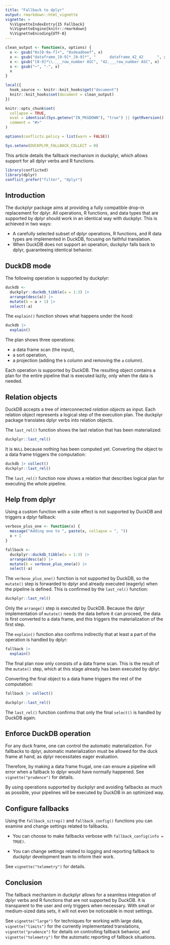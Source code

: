```yaml
---
title: "Fallback to dplyr"
output: rmarkdown::html_vignette
vignette: >
  %\VignetteIndexEntry{15 Fallback}
  %\VignetteEngine{knitr::rmarkdown}
  %\VignetteEncoding{UTF-8}
---
```


```r
clean_output <- function(x, options) {
  x <- gsub("0x[0-9a-f]+", "0xdeadbeef", x)
  x <- gsub("dataframe_[0-9]*_[0-9]*", "      dataframe_42_42      ", x)
  x <- gsub("[0-9]*\\.___row_number ASC", "42.___row_number ASC", x)
  x <- gsub("─", "-", x)
  x
}

local({
  hook_source <- knitr::knit_hooks$get("document")
  knitr::knit_hooks$set(document = clean_output)
})

knitr::opts_chunk$set(
  collapse = TRUE,
  eval = identical(Sys.getenv("IN_PKGDOWN"), "true") || (getRversion() >= "4.1" && rlang::is_installed(c("conflicted", "dbplyr", "nycflights13"))),
  comment = "#>"
)

options(conflicts.policy = list(warn = FALSE))

Sys.setenv(DUCKPLYR_FALLBACK_COLLECT = 0)
```

This article details the fallback mechanism in duckplyr, which allows support for all dplyr verbs and R functions.


```r
library(conflicted)
library(dplyr)
conflict_prefer("filter", "dplyr")
```


## Introduction

The duckplyr package aims at providing a fully compatible drop-in replacement for dplyr.
All operations, R functions, and data types that are supported by dplyr should work in an identical way with duckplyr.
This is achieved in two ways:

- A carefully selected subset of dplyr operations, R functions, and R data types are implemented in DuckDB, focusing on faithful translation.
- When DuckDB does not support an operation, duckplyr falls back to dplyr, guaranteeing identical behavior.

## DuckDB mode

The following operation is supported by duckplyr:

```r
duckdb <-
  duckplyr::duckdb_tibble(a = 1:3) |>
  arrange(desc(a)) |>
  mutate(b = a + 1) |>
  select(-a)
```

The `explain()` function shows what happens under the hood:

```r
duckdb |>
  explain()
```

The plan shows three operations:

- a data frame scan (the input),
- a sort operation,
- a projection (adding the `b` column and removing the `a` column).

Each operation is supported by DuckDB.
The resulting object contains a plan for the entire pipeline that is executed lazily, only when the data is needed.

## Relation objects

DuckDB accepts a tree of interconnected _relation objects_ as input.
Each relation object represents a logical step of the execution plan.
The duckplyr package translates dplyr verbs into relation objects.

The `last_rel()` function shows the last relation that has been materialized:

```r
duckplyr::last_rel()
```

It is `NULL` because nothing has been computed yet.
Converting the object to a data frame triggers the computation:

```r
duckdb |> collect()
duckplyr::last_rel()
```

The `last_rel()` function now shows a relation that describes logical plan for executing the whole pipeline.

## Help from dplyr

Using a custom function with a side effect is not supported by DuckDB and triggers a dplyr fallback:

```r
verbose_plus_one <- function(x) {
  message("Adding one to ", paste(x, collapse = ", "))
  x + 1
}

fallback <-
  duckplyr::duckdb_tibble(a = 1:3) |>
  arrange(desc(a)) |>
  mutate(b = verbose_plus_one(a)) |>
  select(-a)
```

The `verbose_plus_one()` function is not supported by DuckDB, so the `mutate()` step is forwarded to dplyr and already executed (eagerly) when the pipeline is defined.
This is confirmed by the `last_rel()` function:

```r
duckplyr::last_rel()
```

Only the `arrange()` step is executed by DuckDB.
Because the dplyr implementation of `mutate()` needs the data before it can proceed, the data is first converted to a data frame, and this triggers the materialization of the first step.

The `explain()` function also confirms indirectly that at least a part of the operation is handled by dplyr:

```r
fallback |>
  explain()
```

The final plan now only consists of a data frame scan.
This is the result of the `mutate()` step, which at this stage already has been executed by dplyr.

Converting the final object to a data frame triggers the rest of the computation:

```r
fallback |> collect()

duckplyr::last_rel()
```

The `last_rel()` function confirms that only the final `select()` is handled by DuckDB again.

## Enforce DuckDB operation

For any duck frame, one can control the automatic materialization.
For fallbacks to dplyr, automatic materialization must be allowed for the duck frame at hand, as dplyr necessitates eager evaluation.

Therefore, by making a data frame frugal, one can ensure a pipeline will error when a fallback to dplyr would have normally happened.
See `vignette("prudence")` for details.

By using operations supported by duckplyr and avoiding fallbacks as much as possible, your pipelines will be executed by DuckDB in an optimized way.

## Configure fallbacks

Using the `fallback_sitrep()` and `fallback_config()` functions you can examine and change settings related to fallbacks.

- You can choose to make fallbacks verbose with `fallback_config(info = TRUE)`.

- You can change settings related to logging and reporting fallback to duckplyr development team to inform their work.

See `vignette("telemetry")` for details.

## Conclusion

The fallback mechanism in duckplyr allows for a seamless integration of dplyr verbs and R functions that are not supported by DuckDB.
It is transparent to the user and only triggers when necessary.
With small or medium-sized data sets, it will not even be noticeable in most settings.

See `vignette("large")` for techniques for working with large data, `vignette("limits")` for the currently implementated translations, `vignette("prudence")` for details on controlling fallback behavior, and `vignette("telemetry")` for the automatic reporting of fallback situations.
